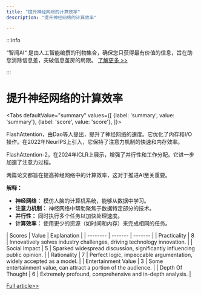 ```yaml
---
title: "提升神经网络的计算效率"
description: "提升神经网络的计算效率"

---
```



:::info

“智闻AI“ 是由人工智能编撰的刊物集合，确保您只获得最有价值的信息，旨在助您消除信息差，突破信息茧房的局限。  [了解更多 >>](/)

:::

# 提升神经网络的计算效率


<Tabs
	defaultValue="summary"
	values={[
	{label: 'summary', value: 'summary'},
	{label: 'score', value: 'score'},
]}>
<TabItem value="summary">


FlashAttention，由Dao等人提出，提升了神经网络的速度。它优化了内存和I/O操作。在2022年NeurIPS上引入，它保持了注意力机制的快速和内存效率。

FlashAttention-2，在2024年ICLR上展示，增强了并行性和工作分配。它进一步加速了注意力过程。

两篇论文都旨在提高神经网络中的计算效率，这对于推进AI至关重要。

**解释：**
- **神经网络：** 模仿人脑的计算机系统，能够从数据中学习。
- **注意力机制：** 神经网络中帮助聚焦于数据特定部分的技术。
- **并行性：** 同时执行多个任务以加快处理速度。
- **计算效率：** 使用更少的资源（如时间和内存）来完成相同的任务。
</TabItem>
<TabItem value="score">
	| Scores     | Value   | Explanation |
	| -------- | ------- | ------- |
	| Practicality  | 8    | Innovatively solves industry challenges, driving technology innovation.    |
	| Social Impact | 5     | Sparked widespread discussion, significantly influencing public opinion.    |
	| Rationality    | 7    | Perfect logic, impeccable argumentation, widely accepted as a model.    |
	| Entertainment Value    | 3    | Some entertainment value, can attract a portion of the audience.    |
	| Depth Of Thought    | 6    | Extremely profound, comprehensive and in-depth analysis.    |
</TabItem>
</Tabs>

[Full article>>](https://github.com/Dao-AILab/flash-attention)
